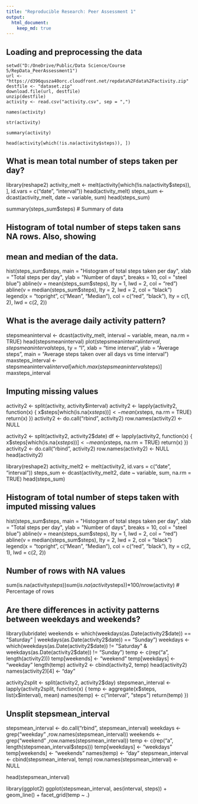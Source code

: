 ```yaml
---
title: "Reproducible Research: Peer Assessment 1"
output: 
  html_document:
    keep_md: true
---
```



## Loading and preprocessing the data

```
setwd("D:/OneDrive/Public/Data Science/Course 5/RepData_PeerAssessment1")
url <- "https://d396qusza40orc.cloudfront.net/repdata%2Fdata%2Factivity.zip"
destfile <- "dataset.zip"
download.file(url, destfile)
unzip(destfile)
activity <- read.csv("activity.csv", sep = ",")

names(activity)

str(activity)

summary(activity)

head(activity[which(!is.na(activity$steps)), ])
```

## What is mean total number of steps taken per day?
library(reshape2)
activity_melt <- melt(activity[which(!is.na(activity$steps)), ], id.vars = c("date", "interval"))
head(activity_melt)
steps_sum <- dcast(activity_melt, date ~ variable, sum)
head(steps_sum)

summary(steps_sum$steps) # Summary of data

## Histogram of total number of steps taken sans NA rows. Also, showing
## mean and median of the data.
hist(steps_sum$steps, main = "Histogram of total steps taken per day", 
     xlab = "Total steps per day", ylab = "Number of days", 
     breaks = 10, col = "steel blue")
abline(v = mean(steps_sum$steps), lty = 1, lwd = 2, col = "red")
abline(v = median(steps_sum$steps), lty = 2, lwd = 2, col = "black")
legend(x = "topright", c("Mean", "Median"), col = c("red", "black"), 
       lty = c(1, 2), lwd = c(2, 2))


## What is the average daily activity pattern?
stepsmeaninterval <- dcast(activity_melt, interval ~ variable, 
                           mean, na.rm = TRUE)
head(stepsmeaninterval)
plot(stepsmeaninterval$interval, stepsmeaninterval$steps, ty = "l",
     xlab = "time interval", ylab = "Average steps", 
     main = "Average steps taken over all days vs \n time interval")
maxsteps_interval <- 
        stepsmeaninterval$interval[which.max(stepsmeaninterval$steps)]
maxsteps_interval


## Imputing missing values
activity2 <- split(activity, activity$interval)
activity2 <- lapply(activity2, function(x) {
        x$steps[which(is.na(x$steps))] <- mean(x$steps, na.rm = TRUE)
        return(x)
})
activity2 <- do.call("rbind", activity2)
row.names(activity2) <- NULL

activity2 <- split(activity2, activity2$date)
df <- lapply(activity2, function(x) {
        x$steps[which(is.na(x$steps))] <- mean(x$steps, na.rm = TRUE)
        return(x)
})
activity2 <- do.call("rbind", activity2)
row.names(activity2) <- NULL
head(activity2)

library(reshape2)
activity_melt2 <- melt(activity2, id.vars = c("date", "interval"))
steps_sum <- dcast(activity_melt2, date ~ variable, sum, na.rm = TRUE)
head(steps_sum)

## Histogram of total number of steps taken with imputed missing values
hist(steps_sum$steps, main = "Histogram of total steps taken per day", 
     xlab = "Total steps per day", ylab = "Number of days", 
     breaks = 10, col = "steel blue")
abline(v = mean(steps_sum$steps), lty = 1, lwd = 2, col = "red")
abline(v = median(steps_sum$steps), lty = 2, lwd = 2, col = "black")
legend(x = "topright", c("Mean", "Median"), col = c("red", "black"), 
       lty = c(2, 1), lwd = c(2, 2))

## Number of rows with NA values
sum(is.na(activity$steps))
sum(is.na(activity$steps))*100/nrow(activity) # Percentage of rows



## Are there differences in activity patterns between weekdays and weekends?
library(lubridate)
weekends <- which(weekdays(as.Date(activity2$date)) == "Saturday" |
                          weekdays(as.Date(activity2$date)) == "Sunday")
weekdays <- which(weekdays(as.Date(activity2$date)) != "Saturday" &
                          weekdays(as.Date(activity2$date)) != "Sunday")
temp <- c(rep("a", length(activity2)))
temp[weekends] <- "weekend"
temp[weekdays] <- "weekday"
length(temp)
activity2 <- cbind(activity2, temp)
head(activity2)
names(activity2)[4] <- "day"

activity2split <- split(activity2, activity2$day)
stepsmean_interval <- lapply(activity2split, function(x) {
        temp <- aggregate(x$steps, list(x$interval), mean)
        names(temp) <- c("interval", "steps")
        return(temp)
})

## Unsplit stepsmean_interval
stepsmean_interval <- do.call("rbind", stepsmean_interval)
weekdays <- grep("weekday" ,row.names(stepsmean_interval))
weekends <- grep("weekend" ,row.names(stepsmean_interval))
temp <- c(rep("a", length(stepsmean_interval$steps)))
temp[weekdays] <- "weekdays"
temp[weekends] <- "weekends"
names(temp) <- "day"
stepsmean_interval <- cbind(stepsmean_interval, temp)
row.names(stepsmean_interval) <- NULL

head(stepsmean_interval)

library(ggplot2)
ggplot(stepsmean_interval, aes(interval, steps)) + geom_line() + facet_grid(temp ~ .) 
